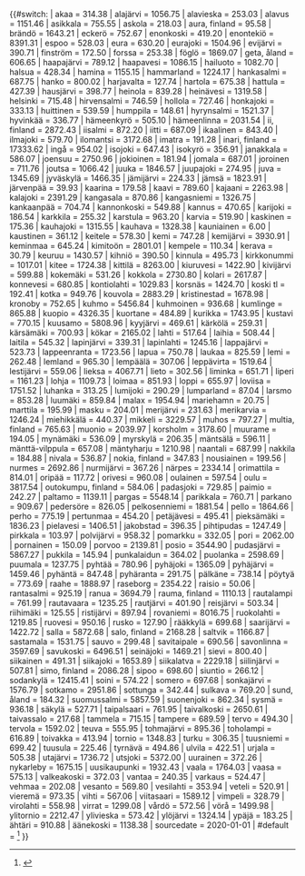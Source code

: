 {{#switch: {{lc:{{{1}}}}}
| akaa = 314.38
| alajärvi = 1056.75
| alavieska = 253.03
| alavus = 1151.46
| asikkala = 755.55
| askola = 218.03
| aura, finland = 95.58
| brändö = 1643.21
| eckerö = 752.67
| enonkoski = 419.20
| enontekiö = 8391.31
| espoo = 528.03
| eura = 630.20
| eurajoki = 1504.96
| evijärvi = 390.71
| finström = 172.50
| forssa = 253.38
| föglö = 1869.07
| geta, åland = 606.65
| haapajärvi = 789.12
| haapavesi = 1086.15
| hailuoto = 1082.70
| halsua = 428.34
| hamina = 1155.15
| hammarland = 1224.17
| hankasalmi = 687.75
| hanko = 800.02
| harjavalta = 127.74
| hartola = 675.38
| hattula = 427.39
| hausjärvi = 398.77
| heinola = 839.28
| heinävesi = 1319.58
| helsinki = 715.48
| hirvensalmi = 746.59
| hollola = 727.46
| honkajoki = 333.13
| huittinen = 539.59
| humppila = 148.61
| hyrynsalmi = 1521.37
| hyvinkää = 336.77
| hämeenkyrö = 505.10
| hämeenlinna = 2031.54
| ii, finland = 2872.43
| iisalmi = 872.20
| iitti = 687.09
| ikaalinen = 843.40
| ilmajoki = 579.70
| ilomantsi = 3172.68
| imatra = 191.28
| inari, finland = 17333.62
| ingå = 954.02
| isojoki = 647.43
| isokyrö = 356.91
| janakkala = 586.07
| joensuu = 2750.96
| jokioinen = 181.94
| jomala = 687.01
| joroinen = 711.76
| joutsa = 1066.42
| juuka = 1846.57
| juupajoki = 274.95
| juva = 1345.69
| jyväskylä = 1466.35
| jämijärvi = 224.33
| jämsä = 1823.91
| järvenpää = 39.93
| kaarina = 179.58
| kaavi = 789.60
| kajaani = 2263.98
| kalajoki = 2391.29
| kangasala = 870.86
| kangasniemi = 1326.75
| kankaanpää = 704.74
| kannonkoski = 549.88
| kannus = 470.65
| karijoki = 186.54
| karkkila = 255.32
| karstula = 963.20
| karvia = 519.90
| kaskinen = 175.36
| kauhajoki = 1315.55
| kauhava = 1328.38
| kauniainen = 6.00
| kaustinen = 361.12
| keitele = 578.30
| kemi = 747.28
| kemijärvi = 3930.91
| keminmaa = 645.24
| kimitoön = 2801.01
| kempele = 110.34
| kerava = 30.79
| keuruu = 1430.57
| kihniö = 390.50
| kinnula = 495.73
| kirkkonummi = 1017.01
| kitee = 1724.38
| kittilä = 8263.00
| kiuruvesi = 1422.90
| kivijärvi = 599.88
| kokemäki = 531.26
| kokkola = 2730.80
| kolari = 2617.87
| konnevesi = 680.85
| kontiolahti = 1029.83
| korsnäs = 1424.70
| koski tl = 192.41
| kotka = 949.76
| kouvola = 2883.29
| kristinestad = 1678.98
| kronoby = 752.65
| kuhmo = 5456.84
| kuhmoinen = 936.68
| kumlinge = 865.88
| kuopio = 4326.35
| kuortane = 484.89
| kurikka = 1743.95
| kustavi = 770.15
| kuusamo = 5808.96
| kyyjärvi = 469.61
| kärkölä = 259.31
| kärsämäki = 700.93
| kökar = 2165.02
| lahti = 517.64
| laihia = 508.44
| laitila = 545.32
| lapinjärvi = 339.31
| lapinlahti = 1245.16
| lappajärvi = 523.73
| lappeenranta = 1723.56
| lapua = 750.78
| laukaa = 825.59
| lemi = 262.48
| lemland = 965.30
| lempäälä = 307.06
| leppävirta = 1519.64
| lestijärvi = 559.06
| lieksa = 4067.71
| lieto = 302.56
| liminka = 651.71
| liperi = 1161.23
| lohja = 1109.73
| loimaa = 851.93
| loppi = 655.97
| loviisa = 1751.52
| luhanka = 313.25
| lumijoki = 290.29
| lumparland = 87.04
| larsmo = 853.28
| luumäki = 859.84
| malax = 1954.94
| mariehamn = 20.75
| marttila = 195.99
| masku = 204.01
| merijärvi = 231.63
| merikarvia = 1246.24
| miehikkälä = 440.37
| mikkeli = 3229.57
| muhos = 797.27
| multia, finland = 765.63
| muonio = 2039.97
| korsholm = 3178.60
| muurame = 194.05
| mynämäki = 536.09
| myrskylä = 206.35
| mäntsälä = 596.11
| mänttä-vilppula = 657.08
| mäntyharju = 1210.98
| naantali = 687.99
| nakkila = 184.88
| nivala = 536.87
| nokia, finland = 347.83
| nousiainen = 199.56
| nurmes = 2692.86
| nurmijärvi = 367.26
| närpes = 2334.14
| orimattila = 814.01
| oripää = 117.72
| orivesi = 960.08
| oulainen = 597.54
| oulu = 3817.54
| outokumpu, finland = 584.06
| padasjoki = 729.85
| paimio = 242.27
| paltamo = 1139.11
| pargas = 5548.14
| parikkala = 760.71
| parkano = 909.67
| pedersöre = 826.05
| pelkosenniemi = 1881.54
| pello = 1864.66
| perho = 775.19
| pertunmaa = 454.20
| petäjävesi = 495.41
| pieksämäki = 1836.23
| pielavesi = 1406.51
| jakobstad = 396.35
| pihtipudas = 1247.49
| pirkkala = 103.97
| polvijärvi = 958.32
| pomarkku = 332.05
| pori = 2062.00
| pornainen = 150.09
| porvoo = 2139.81
| posio = 3544.90
| pudasjärvi = 5867.27
| pukkila = 145.94
| punkalaidun = 364.02
| puolanka = 2598.69
| puumala = 1237.75
| pyhtää = 780.96
| pyhäjoki = 1365.09
| pyhäjärvi = 1459.46
| pyhäntä = 847.48
| pyhäranta = 291.75
| pälkäne = 738.14
| pöytyä = 773.69
| raahe = 1888.97
| raseborg = 2354.22
| raisio = 50.06
| rantasalmi = 925.19
| ranua = 3694.79
| rauma, finland = 1110.13
| rautalampi = 761.99
| rautavaara = 1235.25
| rautjärvi = 401.90
| reisjärvi = 503.34
| riihimäki = 125.55
| ristijärvi = 897.94
| rovaniemi = 8016.75
| ruokolahti = 1219.85
| ruovesi = 950.16
| rusko = 127.90
| rääkkylä = 699.68
| saarijärvi = 1422.72
| salla = 5872.68
| salo, finland = 2168.28
| saltvik = 1166.87
| sastamala = 1531.75
| sauvo = 299.48
| savitaipale = 690.56
| savonlinna = 3597.69
| savukoski = 6496.51
| seinäjoki = 1469.21
| sievi = 800.40
| siikainen = 491.31
| siikajoki = 1653.89
| siikalatva = 2229.18
| siilinjärvi = 507.81
| simo, finland = 2086.28
| sipoo = 698.60
| siuntio = 266.12
| sodankylä = 12415.41
| soini = 574.22
| somero = 697.68
| sonkajärvi = 1576.79
| sotkamo = 2951.86
| sottunga = 342.44
| sulkava = 769.20
| sund, åland = 184.32
| suomussalmi = 5857.59
| suonenjoki = 862.34
| sysmä = 936.18
| säkylä = 527.71
| taipalsaari = 761.95
| taivalkoski = 2650.61
| taivassalo = 217.68
| tammela = 715.15
| tampere = 689.59
| tervo = 494.30
| tervola = 1592.02
| teuva = 555.95
| tohmajärvi = 895.36
| toholampi = 616.89
| toivakka = 413.94
| tornio = 1348.83
| turku = 306.35
| tuusniemi = 699.42
| tuusula = 225.46
| tyrnävä = 494.86
| ulvila = 422.51
| urjala = 505.38
| utajärvi = 1736.72
| utsjoki = 5372.00
| uurainen = 372.26
| nykarleby = 1675.15
| uusikaupunki = 1932.43
| vaala = 1764.03
| vaasa = 575.13
| valkeakoski = 372.03
| vantaa = 240.35
| varkaus = 524.47
| vehmaa = 202.08
| vesanto = 569.80
| vesilahti = 353.94
| veteli = 520.91
| vieremä = 973.35
| vihti = 567.06
| viitasaari = 1589.12
| vimpeli = 328.79
| virolahti = 558.98
| virrat = 1299.08
| vårdö = 572.56
| vörå = 1499.98
| ylitornio = 2212.47
| ylivieska = 573.42
| ylöjärvi = 1324.14
| ypäjä = 183.25
| ähtäri = 910.88
| äänekoski = 1138.38
| sourcedate = 2020-01-01
| #default = <ref name="total_area">{{Cite web |url= https://www.maanmittauslaitos.fi/sites/maanmittauslaitos.fi/files/attachments/2020/01/Vuoden_2020_pinta-alatilasto_kunnat_maakunnat.xlsx |title= Pinta-alat kunnittain (Excel) 1.1.2020 |date= 2020-01-01 |accessdate= 2020-07-07 |publisher= Maanmittauslaitos |format= xls |language=fi}}
</ref>
}}<noinclude>

{{Template reference list}}

[[Category:芬蘭城市信息框模板|{{PAGENAME}}]]
</noinclude>